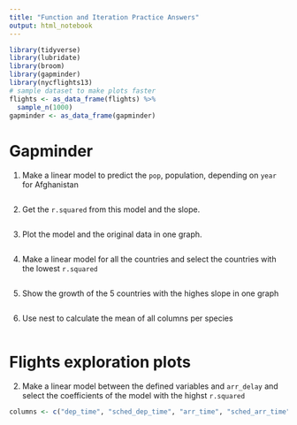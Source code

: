 ```yaml
---
title: "Function and Iteration Practice Answers"
output: html_notebook
---
```


```r
library(tidyverse)
library(lubridate)
library(broom)
library(gapminder)
library(nycflights13)
# sample dataset to make plots faster
flights <- as_data_frame(flights) %>%
  sample_n(1000)
gapminder <- as_data_frame(gapminder)
```

# Gapminder

1. Make a linear model to predict the `pop`, population, depending on `year` for Afghanistan

```r

```

2. Get the `r.squared` from this model and the slope.

```r

```

3. Plot the model and the original data in one graph.

```r

```

4. Make a linear model for all the countries and select the countries with the lowest `r.squared`

```r

```

5. Show the growth of the 5 countries with the highes slope in one graph

```r

```

6. Use nest to calculate the mean of all columns per species

```r

```

# Flights exploration plots

2. Make a linear model between the defined variables and `arr_delay` and select the coefficients of the model with the highst `r.squared`

```r
columns <- c("dep_time", "sched_dep_time", "arr_time", "sched_arr_time")

```
